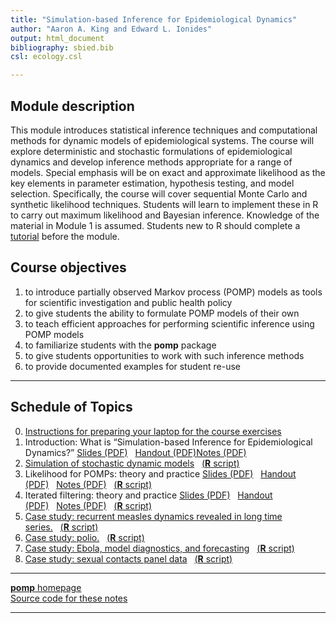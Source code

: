 ```yaml
---
title: "Simulation-based Inference for Epidemiological Dynamics"
author: "Aaron A. King and Edward L. Ionides"
output: html_document
bibliography: sbied.bib
csl: ecology.csl

---
```


## Module description
This module introduces statistical inference techniques and computational methods for dynamic models of epidemiological systems.
The course will explore deterministic and stochastic formulations of epidemiological dynamics and develop inference methods appropriate for a range of models.
Special emphasis will be on exact and approximate likelihood as the key elements in parameter estimation, hypothesis testing, and model selection. Specifically, the course will cover sequential Monte Carlo and synthetic likelihood techniques.
Students will learn to implement these in R to carry out maximum likelihood and Bayesian inference. Knowledge of the material in Module 1 is assumed.
Students new to R should complete a [tutorial](https://kingaa.github.io/R_Tutorial/) before the module.

## Course objectives

1. to introduce partially observed Markov process (POMP) models as tools for scientific investigation and public health policy
1. to give students the ability to formulate POMP models of their own
1. to teach efficient approaches for performing scientific inference using POMP models
1. to familiarize students with the **pomp** package
1. to give students opportunities to work with such inference methods
1. to provide documented examples for student re-use

----------------------

## Schedule of Topics


0. [Instructions for preparing your laptop for the course exercises](./prep/preparation.html)
1. Introduction: What is "Simulation-based Inference for Epidemiological Dynamics?" [Slides (PDF)](./intro/slides.pdf)&nbsp;&nbsp;&nbsp;[Handout (PDF)](./intro/handout.pdf)[Notes (PDF)](./intro/notes.pdf)&nbsp;&nbsp;&nbsp;
1. [Simulation of stochastic dynamic models](./stochsim/stochsim.html)&nbsp;&nbsp;&nbsp;[(**R** script)](http://raw.githubusercontent.com/kingaa/sbied/master/stochsim/stochsim.R)
1. Likelihood for POMPs: theory and practice [Slides (PDF)](./pfilter/slides.pdf)&nbsp;&nbsp;&nbsp;[Handout (PDF)](./pfilter/handout.pdf)&nbsp;&nbsp;&nbsp;[Notes (PDF)](./pfilter/notes.pdf)&nbsp;&nbsp;&nbsp;[(**R** script)](http://raw.githubusercontent.com/kingaa/sbied/master/pfilter/pfilter.R)
1. Iterated filtering: theory and practice [Slides (PDF)](./mif/slides.pdf)&nbsp;&nbsp;&nbsp;[Handout (PDF)](./mif/handout.pdf)&nbsp;&nbsp;&nbsp;[Notes (PDF)](./mif/notes.pdf)&nbsp;&nbsp;&nbsp;[(**R** script)](http://raw.githubusercontent.com/kingaa/sbied/master/mif/mif.R)
1. [Case study: recurrent measles dynamics revealed in long time series.](./measles/measles.html)&nbsp;&nbsp;&nbsp;[(**R** script)](http://raw.githubusercontent.com/kingaa/sbied/master/measles/measles.R)
1. [Case study: polio.](./polio/polio.html)&nbsp;&nbsp;&nbsp;[(**R** script)](http://raw.githubusercontent.com/kingaa/sbied/master/polio/polio.R)
1. [Case study: Ebola, model diagnostics, and forecasting](./ebola/ebola.html)&nbsp;&nbsp;&nbsp;[(**R** script)](http://raw.githubusercontent.com/kingaa/sbied/master/ebola/ebola.R)
1. [Case study: sexual contacts panel data](./contacts/contacts.html)&nbsp;&nbsp;&nbsp;[(**R** script)](http://raw.githubusercontent.com/kingaa/sbied/master/contacts/contacts.R)

----------------------

[**pomp** homepage](https://kingaa.github.io/pomp/)  
[Source code for these notes](http://github.com/kingaa/sbied/)  

----------------------
